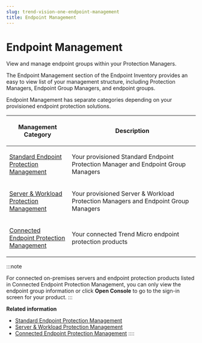 ```yaml
---
slug: trend-vision-one-endpoint-management
title: Endpoint Management
---
```

# Endpoint Management

View and manage endpoint groups within your Protection Managers.

The Endpoint Management section of the Endpoint Inventory provides an easy to view list of your management structure, including Protection Managers, Endpoint Group Managers, and endpoint groups.

Endpoint Management has separate categories depending on your provisioned endpoint protection solutions.

<table>
<colgroup>
<col style="width: 33%" />
<col style="width: 67%" />
</colgroup>
<thead>
<tr>
<th><p>Management Category</p></th>
<th><p>Description</p></th>
</tr>
</thead>
<tbody>
<tr>
<td><p><a href="trend-vision-one-sep-management">Standard Endpoint Protection Management</a></p></td>
<td><p>Your provisioned Standard Endpoint Protection Manager and Endpoint Group Managers</p></td>
</tr>
<tr>
<td><p><a href="trend-vision-one-swp-management">Server &amp; Workload Protection Management</a></p></td>
<td><p>Your provisioned Server &amp; Workload Protection Managers and Endpoint Group Managers</p></td>
</tr>
<tr>
<td><p><a href="trend-vision-one-connect-epp-management">Connected Endpoint Protection Management</a></p></td>
<td><p>Your connected Trend Micro endpoint protection products</p></td>
</tr>
</tbody>
</table>

:::note

For connected on-premises servers and endpoint protection products listed in Connected Endpoint Protection Management, you can only view the endpoint group information or click **Open Console** to go to the sign-in screen for your product.
:::

**Related information**

- [Standard Endpoint Protection Management](sep-management.md "View and manage endpoint groups within your Standard Endpoint Protection Manager and Endpoint Group Managers.")
- [Server & Workload Protection Management](swp-management.md "View and manage endpoint groups within your Server & Workload Protection Managers.")
- [Connected Endpoint Protection Management](connect-epp-management.md "View endpoint groups within your connected endpoint security products.")
::::
